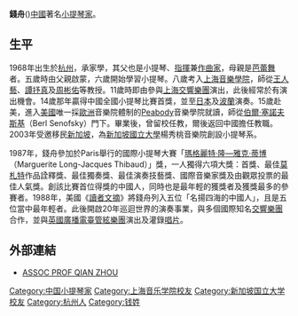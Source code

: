 '''錢舟'''({{bd|1968年||}})[[中國|中國]]著名[[小提琴家|小提琴家]]。

==生平==
1968年出生於[[杭州|杭州]]，承家學，其父也是小提琴、[[指揮|指揮]]兼[[作曲家|作曲家]]，母親是[[芭蕾舞|芭蕾舞]]者。五歲時由父親啟蒙，六歲開始學習小提琴。八歲考入[[上海音樂學院|上海音樂學院]]，師從[[王人藝|王人藝]]、[[譚抒真|譚抒真]]及[[周彬佑|周彬佑]]等教授。11歲時即由參與[[上海交響樂團|上海交響樂團]]演出，此後經常於有演出機會。14歲那年贏得中國全國小提琴比賽首獎，並至[[日本|日本]]及[[波蘭|波蘭]]演奏。15歲赴美，進入[[美國|美國]]唯一採[[歐洲|歐洲]]音樂院體制的[[Peabody|Peabody]]音樂學院就讀，師從[[伯爾·塞諾夫斯基|伯爾·塞諾夫斯基]]（Berl Senofsky）門下。畢業後，曾留校任教，爾後返回中國擔任教職。2003年受邀移民[[新加坡|新加坡]]，為[[新加坡國立大學|新加坡國立大學]]楊秀桃音樂院創設小提琴系。

1987年，錢舟參加於Paris舉行的國際小提琴大賽「[[瑪格麗特·隆—雅克·蒂博|瑪格麗特·隆—雅克·蒂博]]（Marguerite Long-Jacques Thibaud）」獎，一人獨得六項大獎：首獎、最佳[[莫札特|莫札特]]作品詮釋獎、最佳獨奏獎、最佳演奏技藝獎、國際音樂家獎及由觀眾投票的最佳人氣獎。創該比賽首位得獎的中國人，同時也是最年輕的獲獎者及獲獎最多的參賽者。1988年，美國《[[讀者文摘|讀者文摘]]》將錢舟列入五位「名揚四海的中國人」，且是五位當中最年輕者。此後開啟20年巡迴世界的演奏事業，與多個國際知名[[交響樂團|交響樂團]]合作，並與[[英國廣播電臺管絃樂團|英國廣播電臺管絃樂團]]演出及灌錄[[唱片|唱片]]。

==外部連結==
* [https://web.archive.org/web/20120817130320/http://music.nus.edu.sg/01d_aboutus_faculty.01_1.html ASSOC PROF QIAN ZHOU]

{{DEFAULTSORT:Q}}
[[Category:中国小提琴家|Category:中国小提琴家]]
[[Category:上海音乐学院校友|Category:上海音乐学院校友]]
[[Category:新加坡国立大学校友|Category:新加坡国立大学校友]]
[[Category:杭州人|Category:杭州人]]
[[Category:钱姓|Category:钱姓]]
